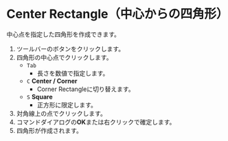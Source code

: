 
# Center Rectangle（中心からの四角形）

<Reference shortcut='' command='Center Rectangle' button='ツールバー' />

中心点を指定した四角形を作成できます。

1. ツールバーのボタンをクリックします。
2. 四角形の中心点でクリックします。
   - `Tab` 
      - 長さを数値で指定します。
   - `C` **Center / Corner**
      - Corner Rectangleに切り替えます。
   - `S` **Square**
      - 正方形に限定します。
3. 対角線上の点でクリックします。
4. コマンドダイアログの**OK**または右クリックで確定します。
5. 四角形が作成されます。